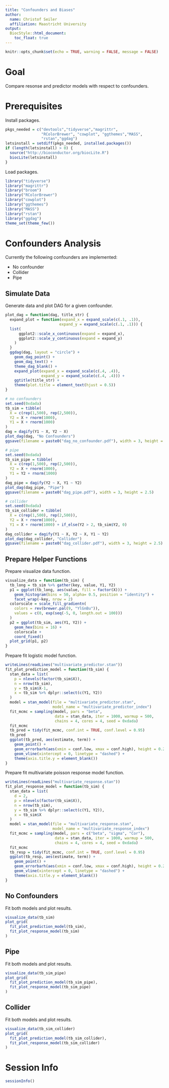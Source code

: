 ```yaml
---
title: "Confounders and Biases"
author:
  name: Christof Seiler
  affiliation: Maastricht University
output:
  BiocStyle::html_document:
    toc_float: true
---
```


```r
knitr::opts_chunk$set(echo = TRUE, warning = FALSE, message = FALSE)
```

# Goal

Compare resonse and predictor models with respect to confounders.

# Prerequisites

Install packages.

```r
pkgs_needed = c("devtools","tidyverse","magrittr",
                "RColorBrewer", "cowplot", "ggthemes","MASS",
                "rstan","ggdag")
letsinstall = setdiff(pkgs_needed, installed.packages())
if (length(letsinstall) > 0) {
  source("http://bioconductor.org/biocLite.R")
  biocLite(letsinstall)
}
```

Load packages.

```r
library("tidyverse")
library("magrittr")
library("broom")
library("RColorBrewer")
library("cowplot")
library("ggthemes")
library("MASS")
library("rstan")
library("ggdag")
theme_set(theme_few())
```

# Confounders Analysis

Currently the following confounders are implemented:

* No confounder
* Collider
* Pipe

## Simulate Data

Generate data and plot DAG for a given confounder.

```r
plot_dag = function(dag, title_str) {
  expand_plot = function(expand_x = expand_scale(c(.1, .1)),
                        expand_y = expand_scale(c(.1, .1))) {
  list(
      ggplot2::scale_x_continuous(expand = expand_x),
      ggplot2::scale_y_continuous(expand = expand_y)
    )
  }
  ggdag(dag, layout = "circle") + 
    geom_dag_point() +
    geom_dag_text() +
    theme_dag_blank() +
    expand_plot(expand_x = expand_scale(c(.4, .4)), 
                expand_y = expand_scale(c(.4, .4))) +
    ggtitle(title_str) +
    theme(plot.title = element_text(hjust = 0.5))
}

# no confounders
set.seed(0xdada)
tb_sim = tibble(
  X = c(rep(1,500), rep(2,500)),
  Y2 = X + rnorm(1000),
  Y1 = X + rnorm(1000)
)
dag = dagify(Y1 ~ X, Y2 ~ X)
plot_dag(dag, "No Confounders")
ggsave(filename = paste0("dag_no_confounder.pdf"), width = 3, height = 2.5)

# pipe
set.seed(0xdada)
tb_sim_pipe = tibble(
  X = c(rep(1,500), rep(2,500)),
  Y2 = X + rnorm(1000),
  Y1 = Y2 + rnorm(1000)
)
dag_pipe = dagify(Y2 ~ X, Y1 ~ Y2)
plot_dag(dag_pipe, "Pipe")
ggsave(filename = paste0("dag_pipe.pdf"), width = 3, height = 2.5)

# collider
set.seed(0xdada)
tb_sim_collider = tibble(
  X = c(rep(1,500), rep(2,500)),
  Y2 = X + rnorm(1000),
  Y1 = X + rnorm(1000) + if_else(Y2 > 2, tb_sim$Y2, 0)
)
dag_collider = dagify(Y1 ~ X, Y2 ~ X, Y1 ~ Y2)
plot_dag(dag_collider, "Collider")
ggsave(filename = paste0("dag_collider.pdf"), width = 3, height = 2.5)
```

## Prepare Helper Functions

Prepare visualize data function.

```r
visualize_data = function(tb_sim) {
  tb_long = tb_sim %>% gather(key, value, Y1, Y2)
  p1 = ggplot(tb_long, aes(value, fill = factor(X))) + 
    geom_histogram(bins = 50, alpha= 0.5, position = "identity") +
    facet_wrap(~key, nrow = 2)
  colorscale = scale_fill_gradientn(
    colors = rev(brewer.pal(9, "YlGnBu")), 
    values = c(0, exp(seq(-5, 0, length.out = 100)))
  )
  p2 = ggplot(tb_sim, aes(Y1, Y2)) +
    geom_hex(bins = 16) +
    colorscale +
    coord_fixed()
  plot_grid(p1, p2)
}
```

Prepare fit logistic model function.

```r
writeLines(readLines("multivariate_predictor.stan"))
fit_plot_prediction_model = function(tb_sim) {
  stan_data = list(
    p = nlevels(factor(tb_sim$X)),
    n = nrow(tb_sim),
    y = tb_sim$X-1,
    x = tb_sim %>% dplyr::select(c(Y1, Y2))
  )
  model = stan_model(file = "multivariate_predictor.stan",
                     model_name = "multivariate_predictor_index")
  fit_mcmc = sampling(model, pars = "beta",
                      data = stan_data, iter = 1000, warmup = 500, 
                      chains = 4, cores = 4, seed = 0xdada)
  fit_mcmc
  tb_pred = tidy(fit_mcmc, conf.int = TRUE, conf.level = 0.95)
  tb_pred
  ggplot(tb_pred, aes(estimate, term)) +
    geom_point() +
    geom_errorbarh(aes(xmin = conf.low, xmax = conf.high), height = 0.2) +
    geom_vline(xintercept = 0, linetype = "dashed") +
    theme(axis.title.y = element_blank())
}
```

Prepare fit multivariate poisson response model function.

```r
writeLines(readLines("multivariate_response.stan"))
fit_plot_response_model = function(tb_sim) {
  stan_data = list(
    d = 2,
    p = nlevels(factor(tb_sim$X)),
    n = nrow(tb_sim),
    y = tb_sim %>% dplyr::select(c(Y1, Y2)),
    x = tb_sim$X
  )
  model = stan_model(file = "multivariate_response.stan",
                     model_name = "multivariate_response_index")
  fit_mcmc = sampling(model, pars = c("beta", "sigma", "Cor"),
                      data = stan_data, iter = 1000, warmup = 500, 
                      chains = 4, cores = 4, seed = 0xdada)
  fit_mcmc
  tb_resp = tidy(fit_mcmc, conf.int = TRUE, conf.level = 0.95)
  ggplot(tb_resp, aes(estimate, term)) +
    geom_point() +
    geom_errorbarh(aes(xmin = conf.low, xmax = conf.high), height = 0.2) +
    geom_vline(xintercept = 0, linetype = "dashed") +
    theme(axis.title.y = element_blank())
}
```

## No Confounders

Fit both models and plot results.

```r
visualize_data(tb_sim)
plot_grid(
  fit_plot_prediction_model(tb_sim),
  fit_plot_response_model(tb_sim)  
)
```

## Pipe

Fit both models and plot results.

```r
visualize_data(tb_sim_pipe)
plot_grid(
  fit_plot_prediction_model(tb_sim_pipe),
  fit_plot_response_model(tb_sim_pipe)
)
```

## Collider

Fit both models and plot results.

```r
visualize_data(tb_sim_collider)
plot_grid(
  fit_plot_prediction_model(tb_sim_collider),
  fit_plot_response_model(tb_sim_collider)
)
```

# Session Info {.unnumbered}

```r
sessionInfo()
```
